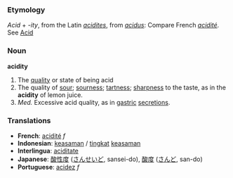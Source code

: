 ===Etymology===
''Acid'' + ''-ity'', from the Latin ''[[acidites]]'', from ''[[acidus]]'': Compare French ''[[acidité]]''. See [[Acid]]

=== Noun ===
'''acidity'''
# The [[quality]] or state of being acid
# The quality of [[sour]]; [[sourness]]; [[tartness]]; [[sharpness]] to the taste, as in the '''acidity''' of lemon juice.
# ''Med.'' Excessive acid quality, as in [[gastric]] [[secretions]].

=== Translations ===
*'''French''': [[acidité]] ''f''
*'''Indonesian''': [[asam|keasaman]] / [[tingkat]] [[asam|keasaman]]
*'''Interlingua''': [[aciditate]]
*'''Japanese''': [[酸性度]] ([[さんせいど]], sansei-do),  [[酸度]] ([[さんど]], san-do)
*'''Portuguese''': [[acidez]] ''f''